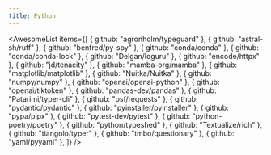 ```yaml
---
title: Python
---
```


<AwesomeList
  items={[
    { github: "agronholm/typeguard" },
    { github: "astral-sh/ruff" },
    { github: "benfred/py-spy" },
    { github: "conda/conda" },
    { github: "conda/conda-lock" },
    { github: "Delgan/loguru" },
    { github: "encode/httpx" },
    { github: "jd/tenacity" },
    { github: "mamba-org/mamba" },
    { github: "matplotlib/matplotlib" },
    { github: "Nuitka/Nuitka" },
    { github: "numpy/numpy" },
    { github: "openai/openai-python" },
    { github: "openai/tiktoken" },
    { github: "pandas-dev/pandas" },
    { github: "Patarimi/typer-cli" },
    { github: "psf/requests" },
    { github: "pydantic/pydantic" },
    { github: "pyinstaller/pyinstaller" },
    { github: "pypa/pipx" },
    { github: "pytest-dev/pytest" },
    { github: "python-poetry/poetry" },
    { github: "python/typeshed" },
    { github: "Textualize/rich" },
    { github: "tiangolo/typer" },
    { github: "tmbo/questionary" },
    { github: "yaml/pyyaml" },
  ]}
/>
